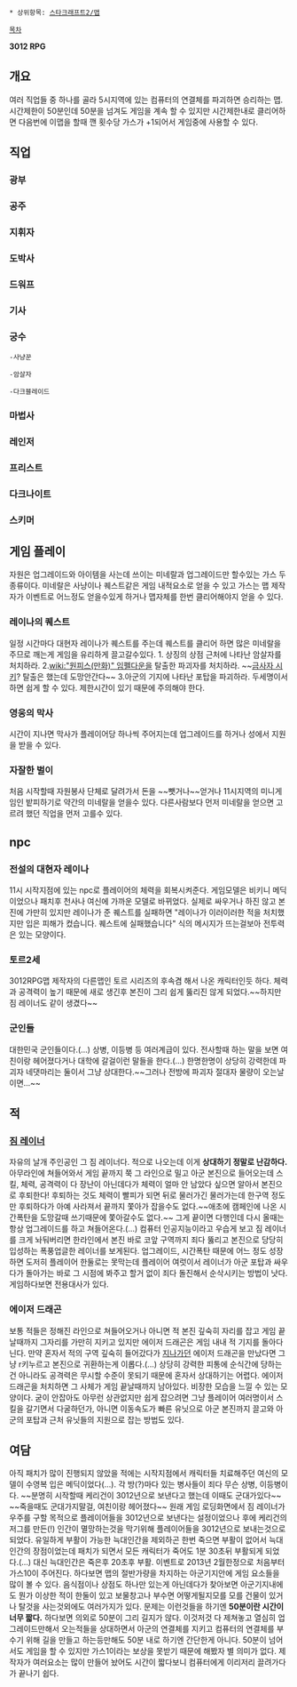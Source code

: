  * 상위항목: [[스타크래프트2/맵]]

 [[목차]]
'''3012 RPG'''

== 개요 ==
여러 직업들 중 하나를 골라 5시지역에 있는 컴퓨터의 연결체를 파괴하면 승리하는 맵. 시간제한이 50분인데 50분을 넘겨도 게임을 계속 할 수 있지만 시간제한내로 클리어하면 다음번에 이맵을 할때 깬 횟수당 가스가 +1되어서 게임중에 사용할 수 있다.

== 직업 ==
=== 광부 ===

=== 공주 ===

=== 지휘자 ===

=== 도박사 ===

=== 드워프 ===

=== 기사 ===

=== 궁수 ===
 -사냥꾼

 -암살자

 -다크블레이드

=== 마법사 ===

=== 레인저 ===

=== 프리스트 ===

=== 다크나이트 ===

=== 스키머 ===

== 게임 플레이 ==
자원은 업그레이드와 아이템을 사는데 쓰이는 미네랄과 업그레이드만 할수있는 가스 두종류이다. 미네랄은 사냥이나 퀘스트같은 게임 내적요소로 얻을 수 있고 가스는 맵 제작자가 이벤트로 어느정도 얻을수있게 하거나 맵자체를 한번 클리어해야지 얻을 수 있다.
=== 레이나의 퀘스트 ===
일정 시간마다 대현자 레이나가 퀘스트를 주는데 퀘스트를 클리어 하면 많은 미네랄을 주므로 깨는게 게임을 유리하게 끌고갈수있다.
1. 상징의 상점 근처에 나타난 암살자를 처치하라.
2.[[wiki:"원피스(만화)" 임펠다운]]을 탈출한 파괴자를 처치하라. ~~[[금사자 시키]]? 탈출은 했는데 도망안간다~~
3.아군의 기지에 나타난 포탑을 파괴하라.
두세명이서 하면 쉽게 할 수 있다. 제한시간이 있기 때문에 주의해야 한다.

=== 영웅의 막사 ===
시간이 지나면 막사가 플레이어당 하나씩 주어지는데 업그레이드를 하거나 성에서 지원을 받을 수 있다.

=== 자잘한 벌이 ===
처음 시작할때 자원봉사 단체로 달려가서 돈을 ~~뺏거나~~얻거나 11시지역의 미니게임인 밭피하기로 약간의 미네랄을 얻을수 있다. 다른사람보다 먼저 미네랄을 얻으면 고르려 했던 직업을 먼저 고를수 있다.

== npc ==
=== 전설의 대현자 레이나 ===
11시 시작지점에 있는 npc로 플레이어의 체력을 회복시켜준다.
게임모델은 비키니 메딕이었으나 패치후 천사나 여신에 가까운 모델로 바뀌었다.
실제로 싸우거나 하진 않고 본진에 가만히 있지만 레이나가 준 퀘스트를 실패하면 "레이나가 이러이러한 적을 처치했지만 입은 피해가 컸습니다. 퀘스트에 실패했습니다" 식의 메시지가 뜨는걸보아 전투력은 있는 모양이다.

=== 토르2세 ===
3012RPG맵 제작자의 다른맵인 토르 시리즈의 후속겸 해서 나온 캐릭터인듯 하다. 체력과 공격력이 높기 때문에 새로 생긴후 본진이 그리 쉽게 뚫리진 않게 되었다.~~하지만 짐 레이너도 같이 생겼다~~

=== 군인들 ===
대한민국 군인들이다.(...) 상병, 이등병 등 여러계급이 있다. 전사할때 하는 말을 보면 여친이랑 헤어졌다거나 대학에 갈걸이런 말들을 한다.(...) 한명한명이 상당히 강력한데 파괴자 네댓마리는 둘이서 그냥 상대한다.~~그러나 전방에 파괴자 절대자 물량이 오는날이면...~~

== 적 ==
=== [[짐 레이너]] ===
자유의 날개 주인공인 그 짐 레이너다. 적으로 나오는데 이게 '''상대하기 정말로 난감하다.''' 아무라인에 쳐들어와서 게임 끝까지 쭉 그 라인으로 밀고 아군 본진으로 들어오는데 스킬, 체력, 공격력이 다 장난이 아닌데다가 체력이 얼마 안 남았다 싶으면 알아서 본진으로 후퇴한다! 후퇴하는 것도 체력이 빨피가 되면 뒤로 물러가긴 물러가는데 한구역 정도만 후퇴하다가 아예 사라져서 끝까지 쫓아가 잡을수도 없다.~~애초에 캠페인에 나온 시간폭탄을 도망갈때 쓰기때문에 쫓아갈수도 없다.~~ 그게 끝이면 다행인데 다시 올때는 항상 업그레이드를 하고 쳐들어온다.(...) 컴퓨터 인공지능이라고 우습게 보고 짐 레이너를 크게 놔둬버리면 한라인에서 본진 바로 코앞 구역까지 죄다 뚫리고 본진으로 당당히 입성하는 폭풍업글한 레이너를 보게된다. 업그레이드, 시간폭탄 때문에 어느 정도 성장하면 도저히 플레이어 한둘로는 못막는데 플레이어 여럿이서 레이너가 아군 포탑과 싸우다가 돌아가는 바로 그 시점에 봐주고 할거 없이 죄다 돌진해서 순삭시키는 방법이 낫다. 게임하다보면 전용대사가 있다.

=== 에이저 드래곤 ===
보통 적들은 정해진 라인으로 쳐들어오거나 아니면 적 본진 깊숙히 자리를 잡고 게임 끝날때까지 그자리를 가만히 지키고 있지만 에이저 드래곤은 게임 내내 적 기지를 돌아다닌다. 만약 혼자서 적의 구역 깊숙히 들어갔다가 [[지나가던]] 에이저 드래곤을 만났다면 그냥 r키누르고 본진으로 귀환하는게 이롭다.(...) 상당히 강력한 피통에 순식간에 당하는건 아니라도 공격력은 무시할 수준이 못되기 때문에 혼자서 상대하기는 어렵다. 에이저 드래곤을 처치하면 그 사체가 게임 끝날때까지 남아있다. 비장한 모습을 느낄 수 있는 모양이다. 굳이 안잡아도 아무런 상관없지만 쉽게 잡으려면 그냥 플레이어 여러명이서 스킬을 갈기면서 다굴하던가, 아니면 이동속도가 빠른 유닛으로 아군 본진까지 끌고와 아군의 포탑과 근처 유닛들의 지원으로 잡는 방법도 있다.

== 여담 ==
아직 패치가 많이 진행되지 않았을 적에는 시작지점에서 캐릭터들 치료해주던 여신의 모델이 수영복 입은 메딕이었다(...).
각 방(?)마다 있는 병사들이 죄다 무슨 상병, 이등병이다. ~~분명히 시작할때 케리건이 3012년으로 보낸다고 했는데 이때도 군대가있다~~ ~~죽을때도 군대가지말걸, 여친이랑 헤어졌다~~
원래 게임 로딩화면에서 짐 레이너가 우주를 구할 목적으로 플레이어들을 3012년으로 보낸다는 설정이었으나 후에 케리건의 저그를 만든(!) 인간이 멸망하는것을 막기위해 플레이어들을 3012년으로 보내는것으로 되었다.
유일하게 부활이 가능한 늑대인간을 제외하곤 한번 죽으면 부활이 없어서 늑대인간의 장점이었는데 패치가 되면서 모든 캐릭터가 죽어도 1분 30초뒤 부활되게 되었다.(...) 대신 늑대인간은 죽은후 20초후 부활.
이벤트로 2013년 2월한정으로 처음부터 가스10이 주어진다.
하다보면 맵의 절반가량을 차지하는 아군기지안에 게임 요소들을 많이 볼 수 있다. 음식점이나 상점도 하나만 있는게 아닌데다가 찾아보면 아군기지내에도 뭔가 이상한 적이 한둘이 있고 보물창고나 부수면 어떻게될지모를 모를 건물이 있거나 탈것을 사는것외에도 여러가지가 있다. 문제는 이런것들을 하기엔 '''50분이란 시간이 너무 짧다.''' 하다보면 의외로 50분이 그리 길지가 않다. 이것저것 다 제쳐놓고 열심히 업그레이드만해서 오는적들을 상대하면서 아군의 연결체를 지키고 컴퓨터의 연결체를 부수기 위해 길을 만들고 하는등만해도 50분 내로 하기엔 간단한게 아니다. 50분이 넘어서도 게임을 할 수 있지만 가스1이라는 보상을 못받기 때문에 해봤자 별 의미가 없다. 제작자가 여러요소는 많이 만들어 놨어도 시간이 짧다보니 컴퓨터에게 이리저리 끌려가다가 끝나기 쉽다.
